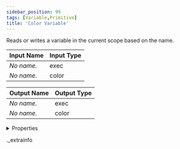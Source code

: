 ```yaml
---
sidebar_position: 99
tags: [Variable,Primitive]
title: 'Color Variable'
---
```


Reads or writes a variable in the current scope based on the name.



<IChip uuid="3d2fd0b5-eeac-45cc-a622-1701710f0792" />

| Input Name | Input Type |
|-----------|-----------|
| *No name.* | exec |
| *No name.* | color |

| Output Name | Output Type |
|-----------|-----------|
| *No name.* | exec |
| *No name.* | color |


<details>
  <summary>Properties</summary>
  <div>
    <div>
    <table>
      <thead>
        <tr>
          <th>Room availability:</th>
          <th>Available everywhere</th>
        </tr>
        <tr>
          <th>Is beta required?</th>
          <th>No</th>
        </tr>
        <tr>
          <th>Is this chip a trolling risk?</th>
          <th>No</th>
        </tr>
        <tr>
          <th>Is this chip a role assignment risk?</th>
          <th>No</th>
        </tr>
        <tr>
          <th>Chip UUID</th>
          <th>3d2fd0b5-eeac-45cc-a622-1701710f0792</th>
        </tr>
      </thead>
    </table>
    </div>
  </div>
</details>

._extrainfo